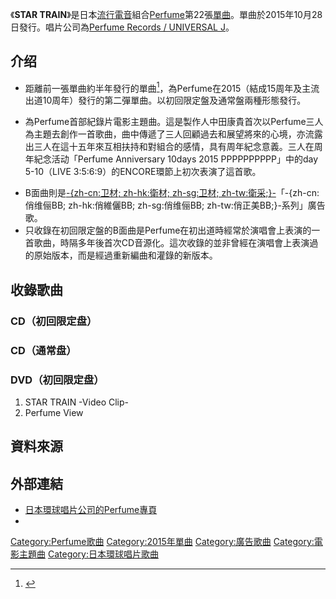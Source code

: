 {{Infobox Single 
| Name           = STAR TRAIN 
| Cover          = Perfume_startrain.jpeg
| Caption        = 
| Artist         = [[Perfume_(日本音樂團體)|Perfume]]
| Album          = [[COSMIC_EXPLORER|COSMIC EXPLORER]]
| A-side         = 
| B-side         = TOKIMEKI LIGHTS<br />イミテーションワールド（初回限定盘） 
| Released       = 2015年10月28日
| Recorded       = 
| Genre          = [[J-POP|J-POP]]、[[流行電音|流行電音]]、[[電子舞曲|電子舞曲]]
| Length         = 28分27秒（初回限定盘）<br />9分00秒（通常盘）
| Label          = [[環球音樂_(日本)|Perfume Records / UNIVERSAL J]]
| Producer       = [[中田康貴|中田康貴]]
| Certification  = 
| Chart position = * 2015年度年榜第79名（ORICON公信榜）
| Last single    = [[Relax_In_The_City/Pick_Me_Up|Relax In The City / Pick Me Up]]<br />（2015年）
| This single    = '''STAR TRAIN'''<br />（2015年） 
| Next single    = [[TOKYO_GIRL|TOKYO GIRL]]<br />（2017年）
{{Extra album cover 2
  | Upper caption = 初回限定盘（CD+DVD）封面
  | Type=single
  | Cover = Perfume_startrain_limited.jpg
    }}
| Misc           = {{External music video|{{YouTube|id = mzVMHGY8lBQ|title = Teaser：Perfume 「STAR TRAIN」}}}}
}}
《'''STAR TRAIN'''》是日本[[流行電音|流行電音]]組合[[Perfume_(日本音樂團體)|Perfume]]第22張[[單曲|單曲]]。單曲於2015年10月28日發行。唱片公司為[[環球音樂_(日本)|Perfume Records / UNIVERSAL J]]。

== 介绍 ==
* 距離前一張單曲{{lang|ja|「[[Relax_In_The_City/Pick_Me_Up|Relax In The City / Pick Me Up]]」}}約半年發行的單曲<ref>{{Cite web |url=http://www.perfume-web.jp/news/individual.php?id=363 |title=存档副本 |accessdate=2015-11-03 |archive-date=2015-11-01 |archive-url=https://web.archive.org/web/20151101021826/http://www.perfume-web.jp/news/individual.php?id=363 |dead-url=no }}</ref>，為Perfume在2015（結成15周年及主流出道10周年）發行的第二彈單曲。以初回限定盤及通常盤兩種形態發行。
* {{lang|ja|「STAR TRAIN」}}為Perfume首部紀錄片電影{{lang|ja|「WE ARE Perfume -WORLD TOUR 3rd DOCUMENT」}}主題曲。這是製作人中田康貴首次以Perfume三人為主題去創作一首歌曲，曲中傳遞了三人回顧過去和展望將來的心境，亦流露出三人在這十五年來互相扶持和對組合的感情，具有周年紀念意義。三人在周年紀念活动「Perfume Anniversary 10days 2015 PPPPPPPPPP」中的day 5-10（LIVE 3:5:6:9）的ENCORE環節上初次表演了這首歌。
* B面曲{{lang|ja|「TOKIMEKI LIGHTS」}}則是[[Eisai|-{zh-cn:卫材; zh-hk:衛材; zh-sg:卫材; zh-tw:衛采;}-]]「-{zh-cn:俏维俪BB; zh-hk:俏維儷BB; zh-sg:俏维俪BB; zh-tw:俏正美BB;}-系列」廣告歌。
* 只收錄在初回限定盤的B面曲{{lang|ja|「イミテーションワールド」}}是Perfume在初出道時經常於演唱會上表演的一首歌曲，時隔多年後首次CD音源化。這次收錄的並非曾經在演唱會上表演過的原始版本，而是經過重新編曲和灌錄的新版本。

== 收錄歌曲 ==
=== CD（初回限定盘） ===
{{tracklist
| all_writing  = [[中田康貴|中田康貴]]（包括編曲）
| total_length = 28:27

| title1       = STAR TRAIN
| note1        = 紀錄片電影{{lang|ja|「WE ARE Perfume -WORLD TOUR 3rd DOCUMENT」}}主題曲
| length1      = 4:34

| title2       = TOKIMEKI LIGHTS
| note2        = [[Eisai|-{zh-cn:卫材; zh-hk:衛材; zh-sg:卫材; zh-tw:衛采;}-]]「-{zh-cn:俏维俪BB; zh-hk:俏維儷BB; zh-sg:俏维俪BB; zh-tw:俏正美BB;}-系列」廣告歌
| length2      = 4:26

| title3       = イミテーションワールド
| note3        = 
| length3      = 5:14

| title4       = STAR TRAIN -Original Instrumental-
| length4      = 4:34

| title5       = TOKIMEKI LIGHTS -Original Instrumental-
| length5      = 4:26

| title6       = イミテーションワールド -Original Instrumental-
| length6      = 5:13

}}

=== CD（通常盘） ===
{{tracklist
| all_writing  = 
| total_length = 9:00

| title1       = STAR TRAIN
| note1        = 
| length1      = 4:34

| title2       = TOKIMEKI LIGHTS
| note2        = 
| length2      = 4:26

}}

=== DVD（初回限定盘） ===
#STAR TRAIN -Video Clip-
#Perfume View

== 資料來源 ==
{{Reflist}}

== 外部連結 ==
* [http://www.universal-music.co.jp/perfume 日本環球唱片公司的Perfume專頁]{{Wayback|url=http://www.universal-music.co.jp/perfume |date=20140604202106 }}{{ja}}
* {{youtube|mzVMHGY8lBQ|Teaser：Teaser：Perfume 「STAR TRAIN」}}

{{Perfume}}

[[Category:Perfume歌曲|Category:Perfume歌曲]]
[[Category:2015年單曲|Category:2015年單曲]]
[[Category:廣告歌曲|Category:廣告歌曲]]
[[Category:電影主題曲|Category:電影主題曲]]
[[Category:日本環球唱片歌曲|Category:日本環球唱片歌曲]]